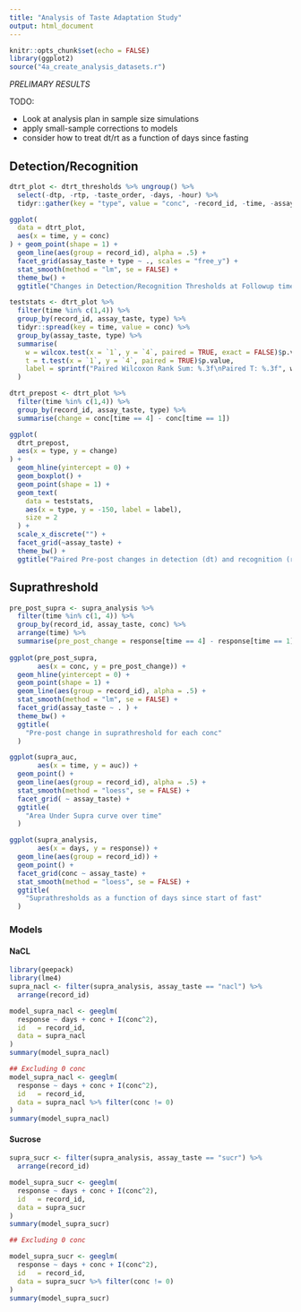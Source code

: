 ```yaml
---
title: "Analysis of Taste Adaptation Study"
output: html_document
---
```


```r
knitr::opts_chunk$set(echo = FALSE)
library(ggplot2)
source("4a_create_analysis_datasets.r")
```

*PRELIMARY RESULTS*

TODO:

* Look at analysis plan in sample size simulations
* apply small-sample corrections to models
* consider how to treat dt/rt as a function of days since fasting



## Detection/Recognition

```r
dtrt_plot <- dtrt_thresholds %>% ungroup() %>%
  select(-dtp, -rtp, -taste_order, -days, -hour) %>%
  tidyr::gather(key = "type", value = "conc", -record_id, -time, -assay_taste)

ggplot(
  data = dtrt_plot,
  aes(x = time, y = conc)
) + geom_point(shape = 1) +
  geom_line(aes(group = record_id), alpha = .5) + 
  facet_grid(assay_taste + type ~ ., scales = "free_y") + 
  stat_smooth(method = "lm", se = FALSE) + 
  theme_bw() +
  ggtitle("Changes in Detection/Recognition Thresholds at Followup times")
```

```r
teststats <- dtrt_plot %>%
  filter(time %in% c(1,4)) %>%
  group_by(record_id, assay_taste, type) %>%
  tidyr::spread(key = time, value = conc) %>%
  group_by(assay_taste, type) %>%
  summarise(
    w = wilcox.test(x = `1`, y = `4`, paired = TRUE, exact = FALSE)$p.value,
    t = t.test(x = `1`, y = `4`, paired = TRUE)$p.value,
    label = sprintf("Paired Wilcoxon Rank Sum: %.3f\nPaired T: %.3f", w, t)
  ) 

dtrt_prepost <- dtrt_plot %>%
  filter(time %in% c(1,4)) %>%
  group_by(record_id, assay_taste, type) %>%
  summarise(change = conc[time == 4] - conc[time == 1]) 

ggplot(
  dtrt_prepost,
  aes(x = type, y = change)
) +
  geom_hline(yintercept = 0) +
  geom_boxplot() + 
  geom_point(shape = 1) + 
  geom_text(
    data = teststats,
    aes(x = type, y = -150, label = label),
    size = 2 
  ) + 
  scale_x_discrete("") + 
  facet_grid(~assay_taste) + 
  theme_bw() + 
  ggtitle("Paired Pre-post changes in detection (dt) and recognition (rt) thresholds for each subject by taste")

```

## Suprathreshold

```r
pre_post_supra <- supra_analysis %>%
  filter(time %in% c(1, 4)) %>%
  group_by(record_id, assay_taste, conc) %>%
  arrange(time) %>%
  summarise(pre_post_change = response[time == 4] - response[time == 1])
  
ggplot(pre_post_supra,
       aes(x = conc, y = pre_post_change)) + 
  geom_hline(yintercept = 0) + 
  geom_point(shape = 1) +
  geom_line(aes(group = record_id), alpha = .5) + 
  stat_smooth(method = "lm", se = FALSE) + 
  facet_grid(assay_taste ~ . ) + 
  theme_bw() + 
  ggtitle(
    "Pre-post change in suprathreshold for each conc"
  )
```

```r
ggplot(supra_auc, 
       aes(x = time, y = auc)) + 
  geom_point() + 
  geom_line(aes(group = record_id), alpha = .5) + 
  stat_smooth(method = "loess", se = FALSE) + 
  facet_grid( ~ assay_taste) + 
  ggtitle(
    "Area Under Supra curve over time"
  )
```

```r
ggplot(supra_analysis, 
       aes(x = days, y = response)) + 
  geom_line(aes(group = record_id)) + 
  geom_point() + 
  facet_grid(conc ~ assay_taste) + 
  stat_smooth(method = "loess", se = FALSE) +
  ggtitle(
    "Suprathresholds as a function of days since start of fast"
  )
```


### Models



#### NaCL

```r
library(geepack)
library(lme4)
supra_nacl <- filter(supra_analysis, assay_taste == "nacl") %>% 
  arrange(record_id) 

model_supra_nacl <- geeglm(
  response ~ days + conc + I(conc^2),
  id   = record_id, 
  data = supra_nacl
)
summary(model_supra_nacl)

## Excluding 0 conc
model_supra_nacl <- geeglm(
  response ~ days + conc + I(conc^2),
  id   = record_id, 
  data = supra_nacl %>% filter(conc != 0)
)
summary(model_supra_nacl)
```

#### Sucrose

```r
supra_sucr <- filter(supra_analysis, assay_taste == "sucr") %>%
  arrange(record_id)

model_supra_sucr <- geeglm(
  response ~ days + conc + I(conc^2),
  id   = record_id, 
  data = supra_sucr
)
summary(model_supra_sucr)

## Excluding 0 conc

model_supra_sucr <- geeglm(
  response ~ days + conc + I(conc^2),
  id   = record_id, 
  data = supra_sucr %>% filter(conc != 0)
)
summary(model_supra_sucr)

```

